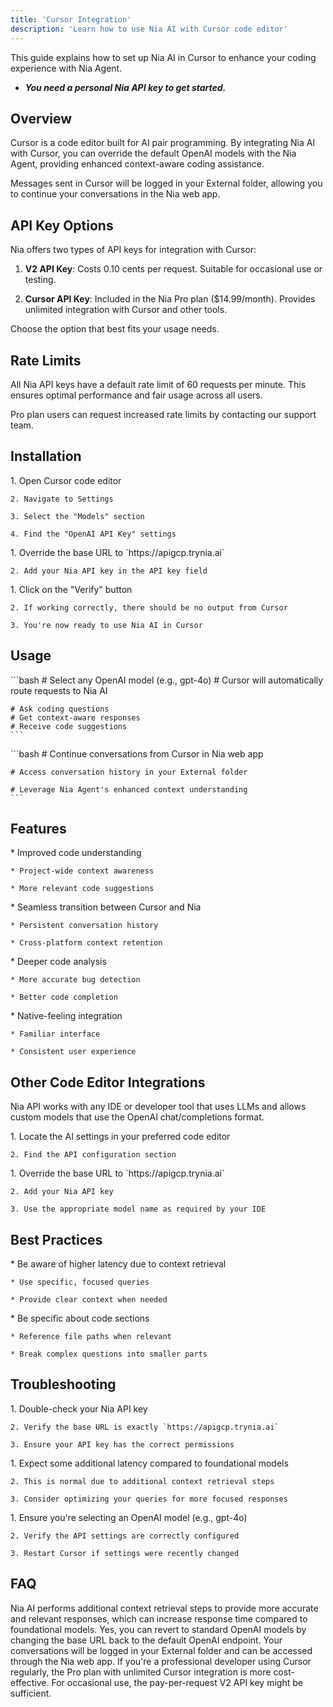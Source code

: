 ```yaml
---
title: 'Cursor Integration'
description: 'Learn how to use Nia AI with Cursor code editor'
---
```


<Note>
  This guide explains how to set up Nia AI in Cursor to enhance your coding experience with Nia Agent.
  
  * ***You need a personal Nia API key to get started.***
</Note>

## Overview

Cursor is a code editor built for AI pair programming. By integrating Nia AI with Cursor, you can override the default OpenAI models with the Nia Agent, providing enhanced context-aware coding assistance.

Messages sent in Cursor will be logged in your External folder, allowing you to continue your conversations in the Nia web app.

## API Key Options

Nia offers two types of API keys for integration with Cursor:

1. **V2 API Key**: Costs 0.10 cents per request. Suitable for occasional use or testing.

2. **Cursor API Key**: Included in the Nia Pro plan ($14.99/month). Provides unlimited integration with Cursor and other tools.

Choose the option that best fits your usage needs.

## Rate Limits

All Nia API keys have a default rate limit of 60 requests per minute. This ensures optimal performance and fair usage across all users.

<Note>
  Pro plan users can request increased rate limits by contacting our support team.
</Note>

## Installation

<Steps>
  <Step title="Access Cursor Settings">
    1. Open Cursor code editor
    
    2. Navigate to Settings
    
    3. Select the "Models" section
    
    4. Find the "OpenAI API Key" settings
  </Step>
  
  <Step title="Configure API Settings">
    1. Override the base URL to `https://apigcp.trynia.ai`
    
    2. Add your Nia API key in the API key field
  </Step>
  
  <Step title="Verify Connection">
    1. Click on the "Verify" button
    
    2. If working correctly, there should be no output from Cursor
    
    3. You're now ready to use Nia AI in Cursor
  </Step>
</Steps>

## Usage

<Tabs>
  <Tab title="Basic Usage">
    ```bash
    # Select any OpenAI model (e.g., gpt-4o)
    # Cursor will automatically route requests to Nia AI
    
    # Ask coding questions
    # Get context-aware responses
    # Receive code suggestions
    ```
  </Tab>
  
  <Tab title="Advanced Features">
    ```bash
    # Continue conversations from Cursor in Nia web app
    
    # Access conversation history in your External folder
    
    # Leverage Nia Agent's enhanced context understanding
    ```
  </Tab>
</Tabs>

## Features

<CardGroup cols={2}>
  <Card title="Enhanced Context">
    * Improved code understanding
    
    * Project-wide context awareness
    
    * More relevant code suggestions
  </Card>
  
  <Card title="Conversation Continuity">
    * Seamless transition between Cursor and Nia
    
    * Persistent conversation history
    
    * Cross-platform context retention
  </Card>
  
  <Card title="Advanced Code Assistance">
    * Deeper code analysis
    
    * More accurate bug detection
    
    * Better code completion
  </Card>
  
  <Card title="Integrated Experience">
    * Native-feeling integration
    
    * Familiar interface
    
    * Consistent user experience
  </Card>
</CardGroup>

## Other Code Editor Integrations

Nia API works with any IDE or developer tool that uses LLMs and allows custom models that use the OpenAI chat/completions format.

<Steps>
  <Step title="Configure Your IDE">
    1. Locate the AI settings in your preferred code editor
    
    2. Find the API configuration section
  </Step>
  
  <Step title="Set Up Nia API">
    1. Override the base URL to `https://apigcp.trynia.ai`
    
    2. Add your Nia API key
    
    3. Use the appropriate model name as required by your IDE
  </Step>
</Steps>

## Best Practices

<CardGroup cols={2}>
  <Card title="Performance Optimization">
    * Be aware of higher latency due to context retrieval
    
    * Use specific, focused queries
    
    * Provide clear context when needed
  </Card>
  
  <Card title="Effective Queries">
    * Be specific about code sections
    
    * Reference file paths when relevant
    
    * Break complex questions into smaller parts
  </Card>
</CardGroup>

## Troubleshooting

<AccordionGroup>
  <Accordion title="API Key Verification Failed">
    1. Double-check your Nia API key
    
    2. Verify the base URL is exactly `https://apigcp.trynia.ai`
    
    3. Ensure your API key has the correct permissions
  </Accordion>
  
  <Accordion title="High Latency Issues">
    1. Expect some additional latency compared to foundational models
    
    2. This is normal due to additional context retrieval steps
    
    3. Consider optimizing your queries for more focused responses
  </Accordion>
  
  <Accordion title="Model Selection Issues">
    1. Ensure you're selecting an OpenAI model (e.g., gpt-4o)
    
    2. Verify the API settings are correctly configured
    
    3. Restart Cursor if settings were recently changed
  </Accordion>
</AccordionGroup>

## FAQ

<AccordionGroup>
  <Accordion title="Why is there higher latency when using Nia AI?">
    Nia AI performs additional context retrieval steps to provide more accurate and relevant responses, which can increase response time compared to foundational models.
  </Accordion>
  
  <Accordion title="Can I switch between Nia AI and standard OpenAI models?">
    Yes, you can revert to standard OpenAI models by changing the base URL back to the default OpenAI endpoint.
  </Accordion>
  
  <Accordion title="Where can I find my conversation history?">
    Your conversations will be logged in your External folder and can be accessed through the Nia web app.
  </Accordion>
  
  <Accordion title="Which API key should I choose?">
    If you're a professional developer using Cursor regularly, the Pro plan with unlimited Cursor integration is more cost-effective. For occasional use, the pay-per-request V2 API key might be sufficient.
  </Accordion>
</AccordionGroup> 